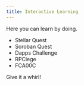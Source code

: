 ```yaml
---
title: Interactive Learning
---
```


Here you can learn by doing.

- Stellar Quest
- Soroban Quest
- Dapps Challenge
- RPCiege
- FCA00C

Give it a whirl!
